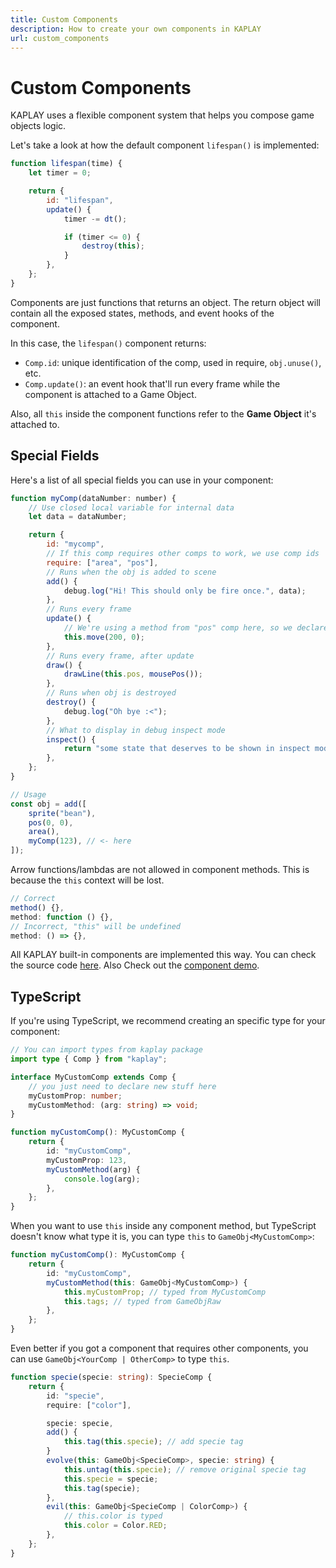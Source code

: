 ```yaml
---
title: Custom Components
description: How to create your own components in KAPLAY
url: custom_components
---
```



# Custom Components

KAPLAY uses a flexible component system that helps you compose game objects
logic.

Let's take a look at how the default component `lifespan()` is implemented:

```js
function lifespan(time) {
    let timer = 0;

    return {
        id: "lifespan",
        update() {
            timer -= dt();

            if (timer <= 0) {
                destroy(this);
            }
        },
    };
}
```

Components are just functions that returns an object. The return object will
contain all the exposed states, methods, and event hooks of the component.

In this case, the `lifespan()` component returns:

- `Comp.id`: unique identification of the comp, used in require, `obj.unuse()`, etc.
- `Comp.update()`: an event hook that'll run every frame while the component is
  attached to a Game Object.

Also, all `this` inside the component functions refer to the **Game Object**
it's attached to.

## Special Fields

Here's a list of all special fields you can use in your component:

```js
function myComp(dataNumber: number) {
    // Use closed local variable for internal data
    let data = dataNumber;

    return {
        id: "mycomp",
        // If this comp requires other comps to work, we use comp ids
        require: ["area", "pos"],
        // Runs when the obj is added to scene
        add() {
            debug.log("Hi! This should only be fire once.", data);
        },
        // Runs every frame
        update() {
            // We're using a method from "pos" comp here, so we declare require "pos" above
            this.move(200, 0);
        },
        // Runs every frame, after update
        draw() {
            drawLine(this.pos, mousePos());
        },
        // Runs when obj is destroyed
        destroy() {
            debug.log("Oh bye :<");
        },
        // What to display in debug inspect mode
        inspect() {
            return "some state that deserves to be shown in inspect mode";
        },
    };
}

// Usage
const obj = add([
    sprite("bean"),
    pos(0, 0),
    area(),
    myComp(123), // <- here
]);
```

<Info crew="beant" title="Don't use arrow functions/lambdas">

Arrow functions/lambdas are not allowed in component methods. This is because
the `this` context will be lost.

```js
// Correct
method() {},
method: function () {},
// Incorrect, "this" will be undefined
method: () => {},
```

</Info>

All KAPLAY built-in components are implemented this way. You can check the
source code
[here](https://github.com/kaplayjs/kaplay/tree/master/src/ecs/components). Also
Check out the [component demo](https://play.kaplayjs.com/?example=component).

## TypeScript

If you're using TypeScript, we recommend creating an specific type for your
component:

```ts
// You can import types from kaplay package
import type { Comp } from "kaplay";

interface MyCustomComp extends Comp {
    // you just need to declare new stuff here
    myCustomProp: number;
    myCustomMethod: (arg: string) => void;
}

function myCustomComp(): MyCustomComp {
    return {
        id: "myCustomComp",
        myCustomProp: 123,
        myCustomMethod(arg) {
            console.log(arg);
        },
    };
}
```

When you want to use `this` inside any component method, but TypeScript doesn't
know what type it is, you can type `this` to `GameObj<MyCustomComp>`:

```ts
function myCustomComp(): MyCustomComp {
    return {
        id: "myCustomComp",
        myCustomMethod(this: GameObj<MyCustomComp>) {
            this.myCustomProp; // typed from MyCustomComp
            this.tags; // typed from GameObjRaw
        },
    };
}
```

Even better if you got a component that requires other components, you can use
`GameObj<YourComp | OtherComp>` to type `this`.

```ts
function specie(specie: string): SpecieComp {
    return {
        id: "specie",
        require: ["color"],

        specie: specie,
        add() {
            this.tag(this.specie); // add specie tag
        }
        evolve(this: GameObj<SpecieComp>, specie: string) {
            this.untag(this.specie); // remove original specie tag
            this.specie = specie;
            this.tag(specie);
        },
        evil(this: GameObj<SpecieComp | ColorComp>) {
            // this.color is typed
            this.color = Color.RED;
        },
    };
}
```
